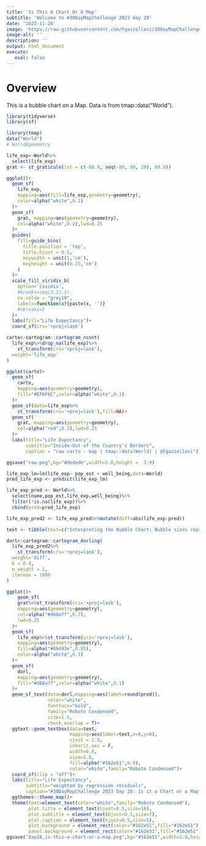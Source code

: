 ```yaml
---
title: 'Is This A Chart Or A Map'
subtitle: 'Welcome to #30DayMapChallenge 2023 day 28'
date: '2023-11-28'
image: 'https://raw.githubusercontent.com/Fgazzelloni/30DayMapChallenge/master/2023/day28_is-this-a-chart-or-a-map/day28_is-this-a-chart-or-a-map.png'
image-alt: ''
description: ''
output: html_document
execute: 
   eval: false
---
```


# Overview 

This is a bubble chart on a Map. Data is from tmap::data("World").

```r
library(tidyverse)
library(sf)
```


```r
library(tmap)
data("World")
# World$geometry
```


```r
life_exp<-World%>%
  select(life_exp)
grat <- st_graticule(lat = c(-89.9, seq(-80, 80, 20), 89.9))
```


```r
ggplot()+
  geom_sf(
    life_exp,
    mapping=aes(fill=life_exp,geometry=geometry),
    color=alpha("white",0.1)
  )+
  geom_sf(
    grat, mapping=aes(geometry=geometry),
    col=alpha("white",0.2),lwd=0.25
  )+
  guides(
    fill=guide_bins(
      title.position = 'top',
      title.hjust = 0.5,
      keywidth = unit(1,'cm'),
      keyheight = unit(0.25,'cm')
    )
  )+
  scale_fill_viridis_b(
    option='cividis',
    #breaks=seq(3,12,3),
    na.value = "grey10",
    labels=function(x){paste(x, '')}
    #nbreaks=5
  )+
  labs(fill="Life Expectancy")+
  coord_sf(crs='+proj=lask')
```


```r
carto<-cartogram::cartogram_ncont(
  life_exp%>%drop_na(life_exp)%>%
    st_transform(crs='+proj=lask'),
  weight='life_exp'
)

ggplot(carto)+
  geom_sf(
    carto,
    mapping=aes(geometry=geometry),
    fill="#EF6F6C",color=alpha("white",0.1)
  )+
  geom_sf(data=life_exp%>%
    st_transform(crs='+proj=lask'),fill=NA)+
  geom_sf(
    grat, mapping=aes(geometry=geometry),
    col=alpha("red",0.2),lwd=0.25
  )+
  labs(title="Life Expectancy",
       subtitle="Inside-Out of the Country's Borders",
       caption = "raw carto - map | tmap::data(World) | @fgazzelloni")

ggsave("raw.png",bg="#dedede",width=5.8,height =  3.9)
```

```r
life_exp_lm=lm(life_exp~ pop_est + well_being,data=World)
pred_life_exp <- predict(life_exp_lm)
```


```r
life_exp_pred <- World%>%
  select(name,pop_est,life_exp,well_being)%>%
  filter(!is.na(life_exp))%>%
  cbind(pred=pred_life_exp)

life_exp_pred2 <- life_exp_pred%>%mutate(diff=abs(life_exp-pred))
```


```r
text <- tibble(text=c("Interpreting the Bubble Chart: Bubble sizes represent the absolute level of regression residuals,indicating the extent of the expected difference in prediction values for each country with available life expectancy data. The life expectancy values are extracted from the tmap::data(World) dataset. The linear regression model, formulated as life exp ~ pop est + well-being, is employed to analyze the relationships. This chart provides insights into the magnitude of residuals, offering a visual understanding of how well the model predicts life expectancy based on population estimates and well-being indicators."))
```


```r
dorl<-cartogram::cartogram_dorling(
  life_exp_pred2%>%
    st_transform(crs='+proj=lask'),
  weight='diff',
  k = 0.4,
  m_weight = 1, 
  itermax = 1000
)

ggplot()+
    geom_sf(
    grat%>%st_transform(crs='+proj=lask'),
    mapping=aes(geometry=geometry),
    col=alpha("#d68a7f",0.2),
    lwd=0.25
  )+
  geom_sf(
    life_exp%>%st_transform(crs='+proj=lask'),
    mapping=aes(geometry=geometry),
    fill=alpha("#6b493e",0.85),
    color=alpha("white",0.1)
  )+
  geom_sf(
    dorl,
    mapping=aes(geometry=geometry),
    fill="#d68a7f",color=alpha("white",0.1)
  )+
  geom_sf_text(data=dorl,mapping=aes(label=round(pred)),
               color="white",
               fontface="bold",
               family="Roboto Condensed",
               size=1.5,
               check_overlap = T)+
  ggtext::geom_textbox(data=text,
                       mapping=aes(label=text,x=0,y=0),
                       vjust = 2.9,
                       inherit.aes = F,
                       width=0.8,
                       size=1.8,
                       fill=alpha("#162e51",0.9),
                       color="white",family="Roboto Condensed")+
  coord_sf(clip = "off")+
  labs(title="Life Expectancy",
       subtitle="weighted by regression residuals",
       caption="#30DayMapChallenge 2023 Day 28: Is it a Chart or a Map?\nData: tmap::data('World') | Map-Chart: @fgazzelloni")+
  ggthemes::theme_map()+
  theme(text=element_text(color="white",family="Roboto Condensed"),
        plot.title = element_text(hjust=0.5,size=16),
        plot.subtitle = element_text(hjust=0.5,size=7),
        plot.caption = element_text(hjust=0.5,size=5),
        plot.background = element_rect(color="#162e51",fill="#162e51"),
        panel.background = element_rect(color="#162e51",fill="#162e51"))
ggsave("day28_is-this-a-chart-or-a-map.png",bg="#162e51",width=5.8,height =  3.9)
```




